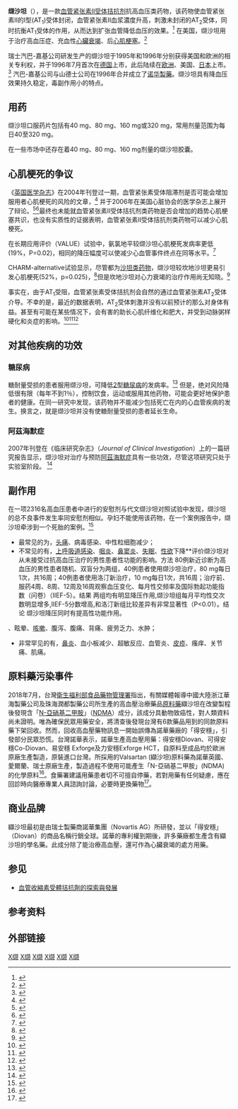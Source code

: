 {{medical}}
{{drugbox
| verifiedrevid = 410171037
| IUPAC_name = (''S'')-3-methyl-2-[''N''-({4-[2-(2''H''-1,2,3,4-tetrazol-5-yl)phenyl]phenyl}methyl)pentanamido]butanoic acid
| image = Valsartan.svg
| CASNo_Ref = {{cascite|correct|CAS}}
| ChemSpiderID_Ref = {{chemspidercite|correct|chemspider}}
| ChemSpiderID = 54833
| UNII_Ref = {{fdacite|correct|FDA}}
| UNII = 80M03YXJ7I
| InChI = 1/C24H29N5O3/c1-4-5-10-21(30)29(22(16(2)3)24(31)32)15-17-11-13-18(14-12-17)19-8-6-7-9-20(19)23-25-27-28-26-23/h6-9,11-14,16,22H,4-5,10,15H2,1-3H3,(H,31,32)(H,25,26,27,28)/t22-/m0/s1
| InChIKey = ACWBQPMHZXGDFX-QFIPXVFZBU
| ChEMBL_Ref = {{ebicite|correct|EBI}}
| ChEMBL = 1069
| StdInChI_Ref = {{stdinchicite|correct|chemspider}}
| StdInChI = 1S/C24H29N5O3/c1-4-5-10-21(30)29(22(16(2)3)24(31)32)15-17-11-13-18(14-12-17)19-8-6-7-9-20(19)23-25-27-28-26-23/h6-9,11-14,16,22H,4-5,10,15H2,1-3H3,(H,31,32)(H,25,26,27,28)/t22-/m0/s1
| StdInChIKey_Ref = {{stdinchicite|correct|chemspider}}
| StdInChIKey = ACWBQPMHZXGDFX-QFIPXVFZSA-N
| CAS_number = 137862-53-4
| ATC_prefix = C09
| ATC_suffix = CA03
| ATC_supplemental = 
| PubChem = 60846
| DrugBank = APRD00133
| C = 24 | H = 29 | N = 5 | O = 3
| molecular_weight = 435.519 g/mol
| smiles = O=C(O)[C@@H](N(C(=O)CCCC)Cc3ccc(c1ccccc1c2nnnn2)cc3)C(C)C
| bioavailability = 25%
| protein_bound = 95%
| metabolism = 
| elimination_half-life = 6小时
|excretion = [[尿|尿]] 30%, [[胆|胆道]] 70%
| pregnancy_category = D级（经由人体试验或观察，发现会增加胎儿异常的危险性）
| legal_status = 处方药
| routes_of_administration = 口服
| licence_US = Valsartan
}}
'''缬沙坦'''（{{lang-en|Valsartan|}}），是一款[[血管紧张素II受体拮抗剂|血管紧张素II受体拮抗剂]]抗高血压类药物，该药物使血管紧张素Ⅱ的I型(AT<sub>1</sub>)受体封闭，血管紧张素Ⅱ血浆濃度升高，刺激未封闭的AT<sub>2</sub>受体，同时抗衡AT<sub>1</sub>受体的作用，从而达到扩张血管降低血压的效果。<ref name='Marks2007'>{{cite web |url=http://www.medicinenet.com/valsartan/article.htm |title=Valsartan |accessdate=2010-03-04 |author=Marks JW |date=2007-02-15 |work=MedicineNet.com |publisher=MedicineNet, Inc |archive-date=2021-04-20 |archive-url=https://web.archive.org/web/20210420215423/https://www.medicinenet.com/valsartan/article.htm |dead-url=no }}</ref> 在美国，缬沙坦用于治疗高血压症、充血性[[心臟衰竭|心臟衰竭]]、后[[心肌梗塞|心肌梗塞]]。<ref>{{cite web| url = http://www.pharma.us.novartis.com/product/pi/pdf/diovan.pdf| title = Diovan prescribing information| publisher = Novartis| accessdate = 2011-02-04| archive-date = 2015-09-24| archive-url = https://web.archive.org/web/20150924072208/http://www.pharma.us.novartis.com/product/pi/pdf/diovan.pdf| dead-url = yes}}</ref>

瑞士汽巴-嘉基公司研发生产的缬沙坦于1995年和1996年分别获得美国和欧洲的相关专利权，并于1996年7月首次在[[德国|德国]]上市，此后陆续在[[欧洲|欧洲]]、美国、[[日本|日本]]上市。<ref> {{cite web|url=http://www.thepharmaletter.com/file/37774/first-approval-of-cibas-valsartan-for-hypertension.html |title=First Approval Of Ciba's Valsartan For Hypertension |accessdate=2011-02-04 |author= |date=1996-06-03 |work=thepharmaletter.com |publisher=}}</ref> 汽巴-嘉基公司与山德士公司在1996年合并成立了[[诺华製藥|诺华製藥]]。缬沙坦具有降血压效果持久稳定，毒副作用小的特点。

==用药==
缬沙坦口服药片包括有40 mg、80 mg、160 mg或320 mg，常用剂量范围为每日40至320 mg。

在一些市场中还存在着40 mg、80 mg、160 mg剂量的缬沙坦胶囊。 


==心肌梗死的争议==
《[[英国医学杂志|英国医学杂志]]》在2004年刊登过一期，血管紧张素受体阻滞剂是否可能会增加服用者心肌梗死的风险的文章，<ref name="BMJ1">
{{cite journal| author = Verma S, Strauss M| title = Angiotensin receptor blockers and myocardial infarction| journal = [[英国医学杂志|英国医学杂志]]| volume = 329| issue = 7477| pages = 1248–9| accessdate = 2009-11-11| doi = 10.1136/bmj.329.7477.1248| pmid = 15564232| pmc = 534428|date=2004年12月}}</ref> 并于2006年在美国心脏协会的医学杂志上展开了辩论。<ref name="Circ1">
{{cite journal| author = Strauss MH, Hall AS| title = Angiotensin receptor blockers may increase risk of myocardial infarction: unraveling the ARB-MI paradox| journal = 血液循环杂志| volume = 114| issue = 8| pages = 838–54| accessdate = 2009-11-11| doi = 10.1161/CIRCULATIONAHA.105.594986| pmid = 16923768
|date=August 2006}}</ref><ref name="Circ2">
{{cite journal| author = Tsuyuki RT, McDonald MA| title = Angiotensin receptor blockers do not increase risk of myocardial infarction| journal = [[Circulation_(journal)|Circulation]]| volume = 114| issue = 8| pages = 855–60| accessdate = 2009-11-11| doi = 10.1161/CIRCULATIONAHA.105.594978| pmid = 16923769|date=August 2006}}</ref>最终也未能就血管紧张素Ⅱ受体拮抗剂类药物是否会增加的趋势心肌梗塞共识，也没有实质性的证据表明，血管紧张素Ⅱ受体拮抗剂类药物可以减少心肌梗死。

在长期应用评价（VALUE）试验中，氨氯地平较缬沙坦心肌梗死发病率更低(19%，P=0.02)，相同的降压幅度可以使减少心血管事件终点在同等水平。<ref name="Lancet1">
{{cite journal| author = Julius S, Kjeldsen SE, Weber M, ''et al.''| title = Outcomes in hypertensive patients at high cardiovascular risk treated with regimens based on valsartan or amlodipine: the VALUE randomised trial| journal = [[The_Lancet|The Lancet]]| volume = 363| issue = 9426| pages = 2022–31| accessdate = 2009-11-11| doi = 10.1016/S0140-6736(04)16451-9| pmid = 15207952|date=June 2004}}</ref>

CHARM-alternative试验显示，尽管都为[[血管紧张素II受体拮抗剂|沙坦类药物]]，缬沙坦较坎地沙坦更易引发心肌梗死(52%，p=0.025)，<ref name="Lancet2">{{cite journal| author = Granger CB, McMurray JJ, Yusuf S, ''et al.''| title = Effects of candesartan in patients with chronic heart failure and reduced left-ventricular systolic function intolerant to angiotensin-converting-enzyme inhibitors: the CHARM-Alternative trial| journal = [[The_Lancet|The Lancet]]| volume = 362| issue = 9386| pages = 772–6|accessdate = 2009-11-11| doi = 10.1016/S0140-6736(03)14284-5| pmid = 13678870|date=September 2003}}</ref>但是坎地沙坦对心力衰竭的治疗作用尚无知晓。<ref > {{cite journal| author = 刘永梅 耿光三| title = 坎地沙坦对老年陈旧性前壁心肌梗死合并心衰的疗效观察| journal = 中国老年学杂志| volume = 28| issue = | pages = | accessdate = 2011-02-04| doi =| pmid = |date=2008年8月}}</ref>

事实在，由于AT<sub>1</sub>受阻，血管紧张素受体拮抗剂会自然的通过血管紧张素AT<sub>2</sub>受体介导。不幸的是，最近的数据表明，AT<sub>2</sub>受体刺激并没有以前预计的那么对身体有益。甚至有可能在某些情况下，会有害的助长心肌纤维化和肥大，并受到动脉粥样硬化和炎症的影响。<ref name="AJH1">{{cite journal| author = Levy BI| title = How to explain the differences between renin angiotensin system modulators| journal = Am. J. Hypertens.| volume = 18| issue = 9 Pt 2| pages = 134S–141S| accessdate = 2009-11-11| doi = 10.1016/j.amjhyper.2005.05.005| pmid = 16125050
|date=September 2005}}</ref><ref name="Circ23">{{cite journal| author = Levy BI| title = Can angiotensin II type 2 receptors have deleterious effects in cardiovascular disease? Implications for therapeutic blockade of the renin-angiotensin system| journal = 血液循环杂志| volume = 109| issue = 1| pages = 8–13| accessdate = 2009-11-11| doi = 10.1161/01.CIR.0000096609.73772.C5| pmid = 14707017|date=2004年1月}}</ref><ref name="CircHyp43">{{cite journal| author = Reudelhuber TL| title = The continuing saga of the AT2 receptor: a case of the good, the bad, and the innocuous| journal = Hypertension| volume = 46| issue = 6| pages = 1261–2| accessdate = 2009-11-11| doi = 10.1161/01.HYP.0000193498.07087.83| pmid = 16286568|date=2005年11月}}</ref>

==对其他疾病的功效==
===糖尿病===
糖耐量受损的患者服用缬沙坦，可降低[[2型糖尿病|2型糖尿病]]的发病率。<ref>{{cite journal| author = McMurray JJ, Holman RR, Haffner SM, ''et al.''| title = Effect of valsartan on the incidence of diabetes and cardiovascular events| journal = [[新英格兰医学杂志|新英格兰医学杂志]]| volume = 362| issue = 16| pages = 1477–90| pmid = 20228403| doi = 10.1056/NEJMoa1001121| accessdate = 2010-04-25|date=2010年5月}}</ref> 但是，绝对风险降低很有限（每年不到1％），控制饮食，运动或服用其他药物，可能会更好地保护患者的健康。在同一研究中发现，该药物并不能减少包括死亡在内的心血管疾病的发生。换言之，就是缬沙坦并没有使糖耐量受损的患者延长生命。

===阿茲海默症===
2007年刊登在《临床研究杂志》（''Journal of Clinical Investigation''）上的一篇研究报告显示，缬沙坦对治疗与预防[[阿茲海默症|阿茲海默症]]具有一些功效，尽管这项研究只处于实验室阶段。 <ref>{{cite journal| author = Wang J, Ho L, Chen L, ''et al.''| title = Valsartan lowers brain beta-amyloid protein levels and improves spatial learning in a mouse model of Alzheimer disease| journal = J. Clin. Invest.| volume = 117| issue = 11| pages = 3393–402| url = http://content.the-jci.org/articles/view/31547| accessdate = 2009-11-11| doi = 10.1172/JCI31547| pmid = 17965777| pmc = 2040315| date = November 2007| archive-date = 2017-11-15| archive-url = https://web.archive.org/web/20171115145535/https://content.the-jci.org/articles/view/31547| dead-url = no}}</ref>

==副作用==
在一项2316名高血压患者中进行的安慰剂与代文缬沙坦对照试验中发现，缬沙坦的总不良事件发生率同安慰剂相似。孕妇不能使用该药物，在一个案例报告中，缬沙坦牵涉到一个死胎的案例。<ref name="pmid11485133">
{{cite journal| author = Briggs GG, Nageotte MP| title = Fatal fetal outcome with the combined use of valsartan and atenolol| journal = 医疗统计年报(The Annals of Pharmacotherapy)| volume = 35| issue = 7-8| pages = 859–61| year = 2001| pmid = 11485133| doi = 10.1345/aph.1A013}}</ref>
*最常见的为，[[头痛|头痛]]、病毒感染、中性粒细胞减少；
*不常见的有，[[上呼吸道感染|上呼吸道感染]]、[[咽炎|咽炎]]、[[鼻窦炎|鼻窦炎]]、[[失眠|失眠]]、[[性欲|性欲]]下降**评价缬沙坦对从未接受过抗高血压治疗的男性患者性功能的影响。方法  80例新近诊断为高血压的男性患者随机、双盲分为两组，40例患者使用缬沙坦治疗，80 mg每日1次，共16周；40例患者使用洛汀新治疗，10 mg每日1次，共16周；治疗前、服药4周、8周、12周及16周观察血压变化、每月性交频率及国际勃起功能指数（问卷）（IIEF-5）。结果  两组均有明显降压作用,缬沙坦组每月平均性交次数明显增多,IIEF-5分数增高,和洛汀新组比较差异有非常显著性（P<0.01）。结论  缬沙坦降压同时有提高性功能作用。
、眩晕、[[咳嗽|咳嗽]]、腹泻、腹痛、背痛、疲劳乏力、水肿；
*非常罕见的有，[[鼻炎|鼻炎]]、血小板减少、超敏反应、血管炎、[[皮疹|皮疹]]、瘙痒、关节痛、肌痛。

==原料藥污染事件==
2018年7月，台灣[[衛生福利部|衛生福利部]][[食品藥物管理署|食品藥物管理署]]指出，有關媒體報導中國大陸浙江華海製藥公司及珠海潤都製藥公司所生產的高血壓治療藥品[[原料藥|原料藥]]纈沙坦在改變製程後發現含「[[N-亞硝基二甲胺|N-亞硝基二甲胺]]」（[[NDMA|NDMA]]）成分，該成分具動物致癌性，對人類資料尚未證明。唯為確保民眾用藥安全，將清查後發現台灣有6款藥品用到的同款原料藥下架回收。然而，回收高血壓藥物訊息一開始誤傳為諾華藥廠的「得安穩」，引發部分民眾恐慌。台灣諾華表示，諾華生產高血壓用藥：得安穩Diovan、可得安穩Co-Diovan、易安穩 Exforge及力安穩Exforge HCT，自原料至成品均於歐洲原廠生產製造，原裝進口台灣。所採用的Valsartan (纈沙坦)原料藥為諾華英國、愛爾蘭、瑞士原廠生產，製造過程不使用可能產生「N-亞硝基二甲胺」(NDMA)的化學原料<ref>{{Cite web |url=https://www.novartis.com.tw/news/media-releases/tai-wan-nuo-hua-guan-fang-sheng-ming-zhen-dui-7yue-8ri-shi-yao-shu-gong-gao-shi |title=台灣諾華官方聲明：針對7月8日食藥署公告使用中國大陸浙江華海製藥公司valsartan原料藥之異常事件 |access-date=2018-07-19 |archive-date=2021-01-23 |archive-url=https://web.archive.org/web/20210123011938/https://www.novartis.com.tw/news/media-releases/tai-wan-nuo-hua-guan-fang-sheng-ming-zhen-dui-7yue-8ri-shi-yao-shu-gong-gao-shi |dead-url=no }}</ref>。食藥署建議用藥患者切不可擅自停藥，若對用藥有任何疑慮，應在回診時向醫療專業人員諮詢討論，必要時更換藥物<ref>{{Cite web |url=http://www.chinatimes.com/realtimenews/20180802004083-260405 |title=高血壓藥又出包 大陸製四款含致癌物 2421萬顆流入台灣 |access-date=2018-08-02 |archive-date=2018-08-05 |archive-url=https://web.archive.org/web/20180805002626/http://www.chinatimes.com/realtimenews/20180802004083-260405 |dead-url=no }}</ref>。

==商业品牌==
纈沙坦最初是由瑞士製藥商諾華集團（Novartis AG）所研發，並以「得安穩」（Diovan）的商品名稱行銷全球。諾華的專利權到期後，許多藥廠都生產含有纈沙坦的學名藥。此成分除了能治療高血壓，還可作為心臟衰竭的處方用藥。

== 参见 ==
* [[血管收縮素受體拮抗劑的探索與發展|血管收縮素受體拮抗劑的探索與發展]]

==参考资料==
{{reflist|2}}

==外部链接==

{{Angiotensin II receptor antagonists}}
{{Peptidergics}}

[[Category:酰胺|X缬]]
[[Category:血管紧张素II受体拮抗剂|X缬]]
[[Category:羧酸|X缬]]
[[Category:诺华公司|X缬]]
[[Category:抗高血压药物|X缬]]
[[Category:四氮唑|X缬]]